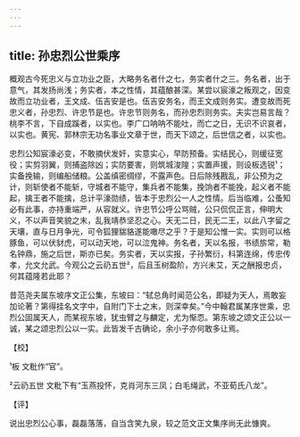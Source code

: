 ```yaml
---
---
---
```

title: 孙忠烈公世乘序
---







概观古今死忠义与立功业之臣，大略务名者什之七，务实者什之三。务名者，出于意气，其发扬尚浅；务实者，本之性情，其蕴酿甚深。某尝以宸濠之叛观之，因变故而立功业者，王文成、伍吉安是也。伍吉安务名，而王文成则务实。遭变故而死忠义者，孙忠烈、许忠节是也。许忠节则务名，而孙忠烈则务实。夫实岂易言哉？桃李不言，下自成蹊者，以实也。李广口呐呐不能吐，而亡之日，无识不识哀者，以实也。黄宪、郭林宗无功名事业文章于世，而天下颂之，后世信之者，以实也。

忠烈公知宸濠必变，不敢摘伏发奸，实意实心，早防预备。实结民心，则缓征宽役；实剪羽翼，则捕盗除凶；实防要害，则筑城浚隍；实置声援，则设板选锐¹；实备挽输，则编船储粮。公盖缜密绸缪，不露声色。日后除残戡乱，非公预为之计，则斩使者不能斩，守城者不能守，集兵者不能集，挽饷者不能挽，起义者不能起，擒王者不能擒，总计平濠勋绩，皆本于忠烈公一人之性情。后当临难，公蚤知必有此事，亦持重端严，从容就义。许忠节公呼公骂贼，公只侃侃正言，伸明大义，不以声音笑貌之末，乱我靖恭坚忍之心。天无二日，民无二王，以此八字留之天壤，直与日月争光，可令狐狸貒貉遂能噉尽之乎？于是知公惟一实。实则可以格豚鱼，可以伏豺虎，可以动天地，可以泣鬼神。务名者，天以名报，书绩旂常，勒名钟鼎，施之后世，斯亦已矣。务实者，天以实报，子孙繁衍，科第连绵，传忠传孝，允文允武。今观公之云礽五世²，后且玉树盈阶，方兴未艾，天之酬报忠贞，何其蕴隆若此耶？

昔范尧夫属东坡序文正公集，东坡曰：“轼总角时闻范公名，即疑为天人，焉敢妄加论著？第得挂名文字中，自附门下士之末，则深幸矣。”今中翰君属某序世乘，忠烈公固属天人，而某视东坡，犹虫臂之与麟定，尤为惭恧。第东坡之颂文正公以一诚，某之颂忠烈公以一实。此皆发千古确论，余小子亦何敢多让焉。

【校】

¹板 文粃作“官”。

²云礽五世 文粃下有“玉燕投怀，克肖河东三凤；白毛绳武，不亚荀氏八龙”。

【评】

说出忠烈公心事，磊磊落落，自当含笑九泉，较之范文正文集序尚无此慷爽。